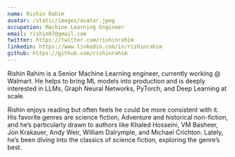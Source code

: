 ```yaml
---
name: Rishin Rahim
avatar: /static/images/avatar.jpeg
occupation: Machine Learning Engineer
email: rishin07@gmail.com
twitter: https://twitter.com/rishinrahim
linkedin: https://www.linkedin.com/in/rishinrahim
github: https://github.com/rishinrahim
---
```


Rishin Rahim is a Senior Machine Learning engineer, currently working @ Walmart. He helps to bring ML models into production and is deeply interested in LLMs, Graph Neural Networks, PyTorch, and Deep Learning at scale.

Rishin enjoys reading but often feels he could be more consistent with it. His favorite genres are science fiction, Adventure and historical non-fiction, and he’s particularly drawn to authors like
Khaled Hosseini, VM Basheer, Jon Krakauer, Andy Weir, William Dalrymple, and Michael Crichton.
Lately, he’s been diving into the classics of science fiction, exploring the genre’s best.



